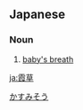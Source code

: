 ==Japanese==
{{ja-kanjitab|かすみ|そう|yomi=y}}

===Noun===
{{ja-noun|かすみそう|カスミソウ}}

# [[baby's breath]]
#: {{ja-usex|彼が彼女に霞草のブーケを上げた。|かれ が かのじょ に かすみそう の ブーケ を あげた。|He gave his girlfriend a bouquet of baby's breath.}}

[[Category:ja:Flowers|かすみそう]]

[[ja:霞草]]